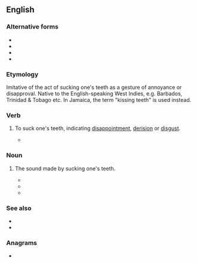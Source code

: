 ==English==

===Alternative forms===
* {{alter|en|stewps}}
* {{alter|en|chupes|chupse|cheups}}
* {{alter|en|stoops}}
* {{alter|en|steupse}}

===Etymology===
Imitative of the act of sucking one's teeth as a gesture of annoyance or disapproval. Native to the English-speaking West Indies, e.g. Barbados, Trinidad & Tobago etc. In Jamaica, the term "kissing teeth" is used instead.

===Verb===
{{en-verb}}

# {{lb|en|West Indies|Jamaica|dialect|onomatopoeia}} To suck one's teeth, indicating [[disappointment]], [[derision]] or [[disgust]].
#* {{quote-book|en|year=2022|author=Ayanna Lloyd Banwo|title=When We Were Birds|publisher=Hamish Hamilton|page=104|passage=‘Here?’ Petronella '''steups'''. ‘Where you think here is?’}}

===Noun===
{{en-noun}}

# {{lb|en|West Indies|dialect|onomatopoeia}} The sound made by sucking one's teeth.
#* {{quote-book|en|year=2003 |title=The Swinging Bridge |author=Ramabai Espinet |page=45 |ISBN=|passage=A loud '''steups''' followed. }}
#* {{quote-book|en|year=2004 |title=Crossroads of Dream|author=Anson Gonzalez |page=57 |ISBN=|passage=He thought he heard a loud '''steups''' somewhere from the dark.}}
#* {{quote-book|en|year=2006|title=Jouvert|author=Joy Mahabir |page=78 |ISBN=|passage=When my mother heard this she let out a loud '''steups''' but said nothing.}}

===See also===
* {{l|en|hiss}}
* {{l|en|shush}}

===Anagrams===
* {{anagrams|en|a=epsstu|set-ups|sets up|setups|stupes|upsets}}